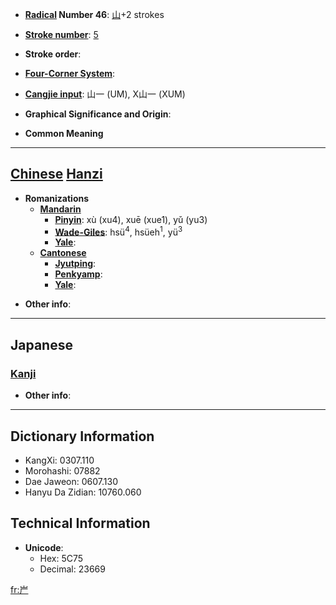 * '''[[Wiktionary:Chinese radical index| Radical]] Number 46''': [[Wiktionary:Chinese radical index 山|山]]+2 strokes

* '''[[Wiktionary:Chinese total strokes index|Stroke number]]''': [[Wiktionary:Chinese total strokes index 5|5]]

* '''Stroke order''': 

* '''[[Wiktionary:Chinese four corner index|Four-Corner System]]''': 

* '''[[Wiktionary:Chinese Cangjie index|Cangjie input]]''': 山一 (UM), X山一 (XUM)

* '''Graphical Significance and Origin''': 

* '''Common Meaning'''

----

== [[Chinese]] [[Hanzi]] ==

* '''Romanizations'''
** '''[[Mandarin]]'''
*** '''[[Pinyin]]''': xù (xu4), xuē (xue1), yǔ (yu3)
*** '''[[Wade-Giles]]''': hsü<sup>4</sup>, hsüeh<sup>1</sup>, yü<sup>3</sup>
*** '''[[Yale]]''': 
** '''[[Cantonese]]'''
*** '''[[Jyutping]]''':
*** '''[[Penkyamp]]''': 
*** '''[[Yale]]''': 

* '''Other info''': 

----

==Japanese==
===[[Kanji]]===
{{kanji|on readings=[[がつ]] (gatsu), [[がち]] (gachi), [[げつ]] (getsu), [[げち]] (gechi)
|kun readings=[[きしがたか]] (kishigataka), [[あおご]] (aogo)
}}

* '''Other info''':  

----

== Dictionary Information ==

* KangXi: 0307.110
* Morohashi: 07882
* Dae Jaweon: 0607.130
* Hanyu Da Zidian: 10760.060

== Technical Information ==

* '''Unicode''':
** Hex: 5C75
** Decimal: 23669

[[fr:屵]]